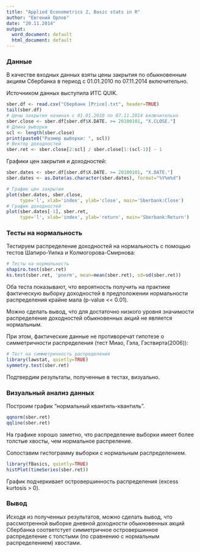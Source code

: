 ```yaml
---
title: "Applied Econometrics 2, Basic stats in R"
author: "Евгений Орлов"
date: "20.11.2014"
output:
  word_document: default
  html_document: default
---
```


### Данные

В качестве входных данных взяты цены закрытия по обыкновенным акциям Сбербанка 
в период с 01.01.2010 по 07.11.2014 включительно.

Источником данных выступила ИТС QUIK.

```r
sber.df <- read.csv("Сбербанк [Price].txt", header=TRUE)
tail(sber.df)
# Цены закрытия начиная с 01.01.2010 по 07.11.2014 включительно
sber.close <- sber.df[sber.df$X.DATE. >= 20100101, "X.CLOSE."]
# Длина выборки 
scl <- length(sber.close)
print(paste0("Размер выборки: ", scl))
# Вектор доходностей
sber.ret <- sber.close[2:scl] / sber.close[1:(scl-1)] - 1
```

Графики цен закрытия и доходностей:

```r
sber.dates <- sber.df[sber.df$X.DATE. >= 20100101, "X.DATE."]
sber.dates <- as.Date(as.character(sber.dates), format="%Y%m%d")
```

```r
# График цен закрытия
plot(sber.dates, sber.close, 
     type='l', xlab='index', ylab='close', main='Sberbank:Close')
# График доходностей
plot(sber.dates[-1], sber.ret, 
     type='l', xlab='index', ylab='return', main='Sberbank:Return')
```

### Тесты на нормальность

Тестируем распределение доходностей на нормальность с помощью 
тестов Шапиро-Уилка и Колмогорова-Смирнова:

```r
# Тесты на нормальность
shapiro.test(sber.ret)
ks.test(sber.ret, 'pnorm', mean=mean(sber.ret), sd=sd(sber.ret))
```

Оба теста показывают, что вероятность получить на практике фактическую выборку доходностей в предположении нормальности распределения крайне мала 
(p-value << 0.01).

Можно сделать вывод, что для достаточно низкого уровня значимости 
распределение доходностей обыкновенных акций не является нормальным.

При этом, фактические данные не противоречат гипотезе о симметричности 
распределения (тест Миао, Гэла, Гэствирта(2006)):

```r
# Тест на симметричность распределения
library(lawstat, quietly=TRUE)
symmetry.test(sber.ret)
```

Подтвердим результаты, полученные в тестах, визуально.

### Визуальный анализ данных

Построим график "нормальный квантиль-квантиль".

```r
qqnorm(sber.ret)
qqline(sber.ret)
```

На графике хорошо заметно, что распределение выборки имеет более толстые хвосты, 
чем нормальное распреление.

Сопоставим гистограмму выборки с нормальным распределением.

```r
library(fBasics, quietly=TRUE)
histPlot(timeSeries(sber.ret))
```

График подчеркивает островершинность распределения (excess kurtosis > 0).

### Вывод

Исходя из полученных результатов, можно сделать вывод, что рассмотренной 
выборке дневной доходности обыкновенных акций Сбербанка соответстует 
симметричное островершинное распределение с толстыми (по сравнению с 
нормальным распределением) хвостами.
